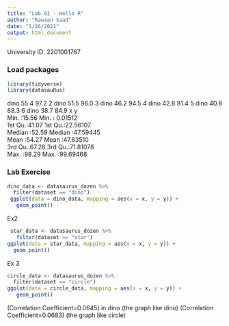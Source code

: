 ```yaml
---
title: "Lab 01 - Hello R"
author: "Rawzan Saad"
date: "1/26/2021"
output: html_document
---
```


University ID: 2201001767

### Load packages

```r
library(tidyverse) 
library(datasauRus)
```
dino     55.4  97.2
2 dino     51.5  96.0
3 dino     46.2  94.5
4 dino     42.8  91.4
5 dino     40.8  88.3
6 dino     38.7  84.9
                x                    y           
          Min.  :15.56       Min. : 0.01512  
         1st Qu.:41.07     1st Qu.:22.56107   
          Median :52.59    Median :47.59445     
         Mean   :54.27     Mean  :47.83510  
           3rd Qu.:67.28   3rd Qu.:71.81078  
         Max.   :98.29      Max.    :99.69468  


### Lab Exercise
```r
dino_data <- datasaurus_dozen %>% 
  filter(dataset == "dino") 
 ggplot(data = dino_data, mapping = aes(x = x, y = y)) +
   geom_point()
```
Ex2
```r
 star_data <- datasaurus_dozen %>%
   filter(dataset == "star")
ggplot(data = star_data, mapping = aes(x = x, y = y)) + 
  geom_point() 
```
Ex 3
```r
circle_data <- datasaurus_dozen %>% 
  filter(dataset == "circle")
ggplot(data = circle_data, mapping = aes(x = x, y = y)) + 
   geom_point()
```

(Correlation Coefficient=0.0645) in dino
(the graph like dino)
(Correlation Coefficient=0.0683)
(the graph like circle)







